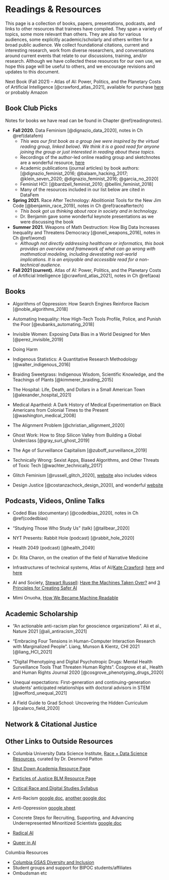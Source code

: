 # Readings & Resources {#resources}

This page is a collection of books, papers, presentations, podcasts, and links to other resources that trainees have compiled. They span a variety of topics, some more relevant than others. They are also for various audiences, some explicitly academic/scholarly and others written for a broad public audience. We collect foundational citations, current and interesting research, work from diverse researchers, and conversations around current events that relate to our discussions, training, and/or research. 
Although we have collected these resources for our own use, we hope this page will be useful to others, and we encourage revisions and updates to this document. 

Next Book (Fall 2021) -- Atlas of AI: Power, Politics, and the Planetary Costs of Artificial Intelligence [@crawford_atlas_2021], available for purchase [here](https://bookshop.org/books/atlas-of-ai-power-politics-and-the-planetary-costs-of-artificial-intelligence/9780300209570) or probably Amazon


## Book Club Picks

Notes for books we have read can be found in Chapter \@ref(readingnotes).

- **Fall 2020.** Data Feminism [@dignazio_data_2020], notes in Ch \@ref(datafem)
  * *This was our first book as a group (we were inspired by the virtual reading group, linked below). We think it is a good read for anyone joining the group or just interested in reading about these topics.*
  * Recordings of the author-led online reading group and sketchnotes are a wonderful resource, [here](http://datafeminism.io/blog/book/data-feminism-reading-group/)
  * Academic publications (journal articles) by book authors: [@dignazio_feminist_2016; @balaam_hacking_2017; @klein_seven_2020; @dignazio_feminist_2016; @garcia_no_2020]
  * Feminist HCI: [@bardzell_feminist_2010; @bellini_feminist_2018]
  * Many of the resources included in our list below are cited in DataFem

- **Spring 2021.** Race After Technology: Abolitionist Tools for the New Jim Code [@benjamin_race_2019], notes in Ch \@ref(raceaftertech)
  * *This book got us thinking about race in society and in technology.*
  * Dr. Benjamin gave some wonderful keynote presentations as we were discussing the book

- **Summer 2021.** Weapons of Math Destruction: How Big Data Increases Inequality and Threatens Democracy [@oneil_weapons_2016], notes in Ch \@ref(womd)
  * *Although not directly addressing healthcare or informatics, this book provides an overview and framework of what can go wrong with mathmatical modeling, including devestating real-world implications. It is an enjoyable and accessible read for a non-technical audience.*

- **Fall 2021 (current).** Atlas of AI: Power, Politics, and the Planetary Costs of Artificial Intelligence [@crawford_atlas_2021], notes in Ch \@ref(aoa)


## Books

- Algorithms of Oppression: How Search Engines Reinforce Racism [@noble_algorithms_2018]
- Automating Inequality: How High-Tech Tools Profile, Police, and Punish the Poor [@eubanks_automating_2018]
- Invisible Women: Exposing Data Bias in a World Designed for Men [@perez_invisible_2019]
- Doing Harm



- Indigenous Statistics: A Quantitative Research Methodology [@walter_indigenous_2016]
- Braiding Sweetgrass: Indigenous Wisdom, Scientific Knowledge, and the Teachings of Plants [@kimmerer_braiding_2015]
- The Hospital: Life, Death, and Dollars in a Small American Town [@alexander_hospital_2021]

- Medical Apartheid: A Dark History of Medical Experimentation on Black Americans from Colonial Times to the Present [@washington_medical_2008]

- The Alignment Problem [@christian_allignment_2020]
- Ghost Work: How to Stop Silicon Valley from Building a Global Underclass [@gray_suri_ghost_2019]
- The Age of Surveillance Capitalism [@zuboff_surveillance_2019]
- Technically Wrong: Sexist Apps, Biased Algorithms, and Other Threats of Toxic Tech [@wachter_technically_2017]


- Glitch Feminism [@russell_glitch_2020], [website](https://www.legacyrussell.com/GLITCHFEMINISM) also includes videos
- Design Justice [@costanzachock_design_2020], and wonderful [website](https://designjustice.org/)



## Podcasts, Videos, Online Talks

- Coded Bias (documentary) [@codedbias_2020], notes in Ch \@ref(codedbias)
- "Studying Those Who Study Us" (talk) [@tallbear_2020]
- NYT Presents: Rabbit Hole (podcast) [@rabbit_hole_2020]
- Health 2049 (podcast) [@health_2049]

- Dr. Rita Charon, on the creation of the field of Narrative Medicine 
- Infrastructures of technical systems, Atlas of AI/[Kate Crawford](https://www.katecrawford.net/about.html): [here](https://www.youtube.com/watch?v=pRpSW6T_Wuo) and [here](https://youtu.be/v8wi3ya-y3g)
- AI and Society, [Stewart Russell](https://people.eecs.berkeley.edu/~russell/): [Have the Machines Taken Over?](https://www.youtube.com/watch?v=jmbfQ3mjHWI) and [3 Principles for Creating Safer AI](https://www.ted.com/talks/stuart_russell_3_principles_for_creating_safer_ai/up-next)

- Mimi Onuoha, [How We Became Machine Readable](https://vimeo.com/233011125)


## Academic Scholarship

- "An actionable anti-racism plan for geoscience organizations". Ali et al., Nature 2021 [@ali_antiracism_2021]
- "Embracing Four Tensions in Human-Computer Interaction Research with Marginalized People". Liang, Munson & Kientz, CHI 2021 [@liang_HCI_2021]
- "Digital Phenotyping and Digital Psychotropic Drugs: Mental Health Surveillance Tools That Threaten Human Rights". Cosgrove et al., Health and Human Rights Journal 2020 [@cosgrove_phenotyping_drugs_2020]

- Unequal expectations: First-generation and continuing-generation students’ anticipated relationships with doctoral advisors in STEM [@wofford_unequal_2021]
- A Field Guide to Grad School: Uncovering the Hidden Curriculum [@calarco_field_2020]


## Network & Citational Justice




## Other Links to Outside Resources

- Columbia University Data Science Institute, [Race + Data Science Resources](https://datascience.columbia.edu/diversity/race-data-science-resources/), curated by Dr. Desmond Patton


- [Shut Down Academia Resource Page](https://www.shutdownstem.com/resources)
- [Particles of Justice BLM Resource Page](https://www.particlesforjustice.org/resources)


- [Critical Race and Digital Studies Syllabus](https://criticalracedigitalstudies.com/syllabus/)

- Anti-Racism [google doc](https://docs.google.com/document/d/1hpub-jkm9cLzJWqZSsETqbE6tZ13Q0UbQz--vQ2avEc/preview?pru=AAABcsN4aJw*6TW1VkdMyvfZOMHsSVmsYg), [another google doc](https://docs.google.com/document/d/1BRlF2_zhNe86SGgHa6-VlBO-QgirITwCTugSfKie5Fs/preview?pru=AAABcsN4Mio*zMsO1fI_2ymsmqtXb0ZAZw)
- Anti-Oppression [google sheet](https://docs.google.com/spreadsheets/d/1RkJ-uqKzyhRc6ZxRh2mtcBG5vmGM3hi5aiAvQXPGPR0/edit#gid=1433041826)
- Concrete Steps for Recruiting, Supporting, and Advancing Underrepresented Minoritized Scientists [google doc](https://docs.google.com/document/d/1Ic6bil2AvrQmPFUcUyxcw_FumofKkUo3VLsU7qG0cTk/preview?pru=AAABcsMdcOw*rqbF-IyZSoJBfHrpIZeWUw#)

- [Radical AI](https://radicalai.net/)
- [Queer in AI](https://sites.google.com/view/queer-in-ai//)


Columbia Resources 

- [Columbia GSAS Diversity and Inclusion](https://gsas.columbia.edu/our-intellectual-community/diversity)
- Student groups and support for BIPOC students/affiliates
- Ombudsman etc


